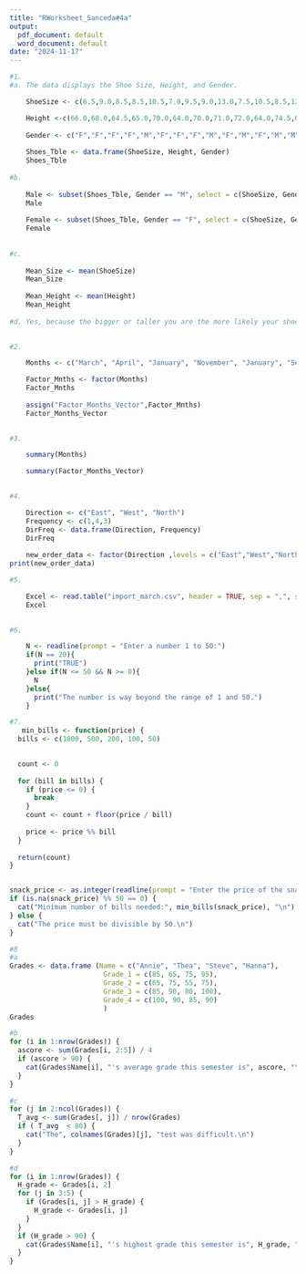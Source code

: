 ```yaml
---
title: "RWorksheet_Sanceda#4a"
output:
  pdf_document: default
  word_document: default
date: "2024-11-17"
---
```


```r
#1.
#a. The data displays the Shoe Size, Height, and Gender.

    ShoeSize <- c(6.5,9.0,8.5,8.5,10.5,7.0,9.5,9.0,13.0,7.5,10.5,8.5,12.0,10.5,13.0,11.5,8.5,5.0,10.0,6.5,7.5,8.5,10.5,8.5,10.5,11.0,9.0,13.0)

    Height <-c(66.0,68.0,64.5,65.0,70.0,64.0,70.0,71.0,72.0,64.0,74.5,67.0,71.0,71.0,77.0,72.0,59.0,62.0,72.0,66.0,64.0,67.0,73.0,69.0,72.0,70.0,69.0,70.0)
    
    Gender <- c("F","F","F","F","M","F","F","F","M","F","M","F","M","M","M","M","F","F","M","F","F","M","M","F","M","M","M","M")
    
    Shoes_Tble <- data.frame(ShoeSize, Height, Gender)
    Shoes_Tble
    
#b.
    
    Male <- subset(Shoes_Tble, Gender == "M", select = c(ShoeSize, Gender, Height))
    Male
    
    Female <- subset(Shoes_Tble, Gender == "F", select = c(ShoeSize, Gender, Height))
    Female
    
    
#c.
    
    Mean_Size <- mean(ShoeSize)
    Mean_Size
    
    Mean_Height <- mean(Height)
    Mean_Height
    
#d. Yes, because the bigger or taller you are the more likely your shoe size is also bigger.
    
```

```r
#2. 

    Months <- c("March", "April", "January", "November", "January", "September", "October", "September", "November", "August", "January", "November", "November", "February", "May", "August", "July", "December", "August", "August", "September", "November", "February", "April")

    Factor_Mnths <- factor(Months)
    Factor_Mnths
    
    assign("Factor_Months_Vector",Factor_Mnths)
    Factor_Months_Vector
    
```
```r
#3.

    summary(Months)

    summary(Factor_Months_Vector)
    
```
```r
#4. 

    Direction <- c("East", "West", "North")
    Frequency <- c(1,4,3)
    DirFreq <- data.frame(Direction, Frequency)
    DirFreq
    
    new_order_data <- factor(Direction ,levels = c("East","West","North"))
print(new_order_data)

```

```r
#5.

    Excel <- read.table("import_march.csv", header = TRUE, sep = ",", stringsAsFactors = FALSE)
    Excel
    
```

```r
#6.

    N <- readline(prompt = "Enter a number 1 to 50:")
    if(N == 20){
      print("TRUE")
    }else if(N <= 50 && N >= 0){
      N
    }else{
      print("The number is way beyond the range of 1 and 50.")
    }
```
```r
      
#7.
   min_bills <- function(price) {
  bills <- c(1000, 500, 200, 100, 50)
  

  count <- 0
  
  for (bill in bills) {
    if (price <= 0) {
      break
    }
    count <- count + floor(price / bill)
    
    price <- price %% bill
  }
  
  return(count)
}


snack_price <- as.integer(readline(prompt = "Enter the price of the snack (divisible by 50): "))
if (is.na(snack_price) %% 50 == 0) {
  cat("Minimum number of bills needed:", min_bills(snack_price), "\n")
} else {
  cat("The price must be divisible by 50.\n")
}
```



```r
#8
#a
Grades <- data.frame (Name = c("Annie", "Thea", "Steve", "Hanna"),
                       Grade_1 = c(85, 65, 75, 95),
                       Grade_2 = c(65, 75, 55, 75),
                       Grade_3 = c(85, 90, 80, 100),
                       Grade_4 = c(100, 90, 85, 90)
                       )
Grades
```


```r
#b
for (i in 1:nrow(Grades)) {
  ascore <- sum(Grades[i, 2:5]) / 4
  if (ascore > 90) {
    cat(Grades$Name[i], "'s average grade this semester is", ascore, "\n")
  }
}
```


```r
#c
for (j in 2:ncol(Grades)) {
  T_avg <- sum(Grades[, j]) / nrow(Grades)
  if ( T_avg  < 80) {
    cat("The", colnames(Grades)[j], "test was difficult.\n")
  }
}
```

```r
#d
for (i in 1:nrow(Grades)) {
  H_grade <- Grades[i, 2]
  for (j in 3:5) {
    if (Grades[i, j] > H_grade) {
      H_grade <- Grades[i, j]
    }
  }
  if (H_grade > 90) {
    cat(Grades$Name[i], "'s highest grade this semester is", H_grade, "\n")
  }
}
```

